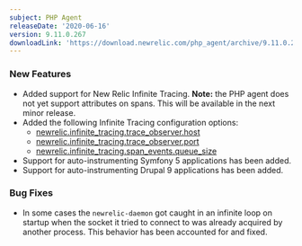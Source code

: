 ```yaml
---
subject: PHP Agent
releaseDate: '2020-06-16'
version: 9.11.0.267
downloadLink: 'https://download.newrelic.com/php_agent/archive/9.11.0.267'
---
```


### New Features

* Added support for New Relic Infinite Tracing. **Note:** the PHP agent does not yet support attributes on spans. This will be available in the next minor release.
* Added the following Infinite Tracing configuration options:
  * [newrelic.infinite_tracing.trace_observer.host](https://docs.newrelic.com/docs/agents/php-agent/configuration/php-agent-configuration#inivar-inftr-host)
  * [newrelic.infinite_tracing.trace_observer.port](https://docs.newrelic.com/docs/agents/php-agent/configuration/php-agent-configuration#inivar-inftr-port)
  * [newrelic.infinite_tracing.span_events.queue_size](https://docs.newrelic.com/docs/agents/php-agent/configuration/php-agent-configuration#inivar-inftr-queue)
* Support for auto-instrumenting Symfony 5 applications has been added.
* Support for auto-instrumenting Drupal 9 applications has been added.

### Bug Fixes

* In some cases the `newrelic-daemon` got caught in an infinite loop on startup when the socket it tried to connect to was already acquired by another process. This behavior has been accounted for and fixed.
